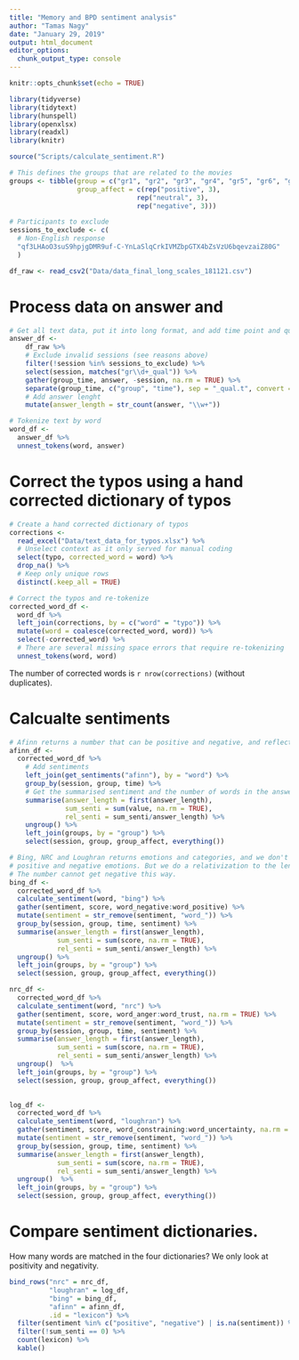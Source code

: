 ```yaml
---
title: "Memory and BPD sentiment analysis"
author: "Tamas Nagy"
date: "January 29, 2019"
output: html_document
editor_options: 
  chunk_output_type: console
---
```


```r
knitr::opts_chunk$set(echo = TRUE)

library(tidyverse)
library(tidytext)
library(hunspell)
library(openxlsx)
library(readxl)
library(knitr)

source("Scripts/calculate_sentiment.R")

# This defines the groups that are related to the movies
groups <- tibble(group = c("gr1", "gr2", "gr3", "gr4", "gr5", "gr6", "gr7", "gr8", "gr9"),
                 group_affect = c(rep("positive", 3),
                                rep("neutral", 3),
                                rep("negative", 3)))

# Participants to exclude
sessions_to_exclude <- c(
  # Non-English response
  "qf3LHAoO3suS9hpjgDMR9uf-C-YnLaSlqCrkIVMZbpGTX4bZsVzU6bqevzaiZ80G"
  )

df_raw <- read_csv2("Data/data_final_long_scales_181121.csv")

```

# Process data on answer and 

```r
# Get all text data, put it into long format, and add time point and question
answer_df <-
    df_raw %>%
    # Exclude invalid sessions (see reasons above)
    filter(!session %in% sessions_to_exclude) %>% 
    select(session, matches("gr\\d+_qual")) %>% 
    gather(group_time, answer, -session, na.rm = TRUE) %>% 
    separate(group_time, c("group", "time"), sep = "_qual.t", convert = TRUE) %>% 
    # Add answer lenght
    mutate(answer_length = str_count(answer, "\\w+"))

# Tokenize text by word
word_df <- 
  answer_df %>% 
  unnest_tokens(word, answer)

```

# Correct the typos using a hand corrected dictionary of typos
```r
# Create a hand corrected dictionary of typos
corrections <- 
  read_excel("Data/text_data_for_typos.xlsx") %>% 
  # Unselect context as it only served for manual coding
  select(typo, corrected_word = word) %>% 
  drop_na() %>% 
  # Keep only unique rows
  distinct(.keep_all = TRUE)

# Correct the typos and re-tokenize
corrected_word_df <-
  word_df %>% 
  left_join(corrections, by = c("word" = "typo")) %>% 
  mutate(word = coalesce(corrected_word, word)) %>% 
  select(-corrected_word) %>% 
  # There are several missing space errors that require re-tokenizing
  unnest_tokens(word, word)
```

The number of corrected words is `r nrow(corrections)` (without duplicates).

# Calcualte sentiments 

```r
# Afinn returns a number that can be positive and negative, and reflects intensity
afinn_df <- 
  corrected_word_df %>% 
    # Add sentiments
    left_join(get_sentiments("afinn"), by = "word") %>% 
    group_by(session, group, time) %>% 
    # Get the summarised sentiment and the number of words in the answer
    summarise(answer_length = first(answer_length),
              sum_senti = sum(value, na.rm = TRUE),
              rel_senti = sum_senti/answer_length) %>% 
    ungroup() %>% 
    left_join(groups, by = "group") %>% 
    select(session, group, group_affect, everything())

# Bing, NRC and Loughran returns emotions and categories, and we don't do any weighting of 
# positive and negative emotions. But we do a relativization to the length of the answer.
# The number cannot get negative this way.
bing_df <-
  corrected_word_df %>% 
  calculate_sentiment(word, "bing") %>%
  gather(sentiment, score, word_negative:word_positive) %>% 
  mutate(sentiment = str_remove(sentiment, "word_")) %>% 
  group_by(session, group, time, sentiment) %>% 
  summarise(answer_length = first(answer_length),
            sum_senti = sum(score, na.rm = TRUE),
            rel_senti = sum_senti/answer_length) %>% 
  ungroup() %>% 
  left_join(groups, by = "group") %>% 
  select(session, group, group_affect, everything())

nrc_df <- 
  corrected_word_df %>% 
  calculate_sentiment(word, "nrc") %>%
  gather(sentiment, score, word_anger:word_trust, na.rm = TRUE) %>% 
  mutate(sentiment = str_remove(sentiment, "word_")) %>% 
  group_by(session, group, time, sentiment) %>% 
  summarise(answer_length = first(answer_length),
            sum_senti = sum(score, na.rm = TRUE),
            rel_senti = sum_senti/answer_length) %>% 
  ungroup()  %>% 
  left_join(groups, by = "group") %>% 
  select(session, group, group_affect, everything())
  

log_df <-
  corrected_word_df %>% 
  calculate_sentiment(word, "loughran") %>% 
  gather(sentiment, score, word_constraining:word_uncertainty, na.rm = TRUE) %>% 
  mutate(sentiment = str_remove(sentiment, "word_")) %>% 
  group_by(session, group, time, sentiment) %>% 
  summarise(answer_length = first(answer_length),
            sum_senti = sum(score, na.rm = TRUE),
            rel_senti = sum_senti/answer_length) %>% 
  ungroup()  %>% 
  left_join(groups, by = "group") %>% 
  select(session, group, group_affect, everything())

```


# Compare sentiment dictionaries. 
How many words are matched in the four dictionaries? We only look at positivity and 
negativity.

```r
bind_rows("nrc" = nrc_df, 
          "loughran" = log_df, 
          "bing" = bing_df,
          "afinn" = afinn_df,
          .id = "lexicon") %>% 
  filter(sentiment %in% c("positive", "negative") | is.na(sentiment)) %>% 
  filter(!sum_senti == 0) %>% 
  count(lexicon) %>% 
  kable()
```



